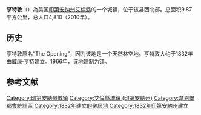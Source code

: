 {{Infobox settlement
|name                     = 亨特敦
|official_name            = Huntertown, Indiana
|settlement_type          = 镇
|nickname                 = 
|mapsize                  = 250x200px
|image_skyline            = US-IN-Huntertown Map.png
|imagesize                = 
|image_caption            = 
|image_seal               = 
|image_map                = Allen_County_Indiana_Incorporated_and_Unincorporated_areas_Huntertown_Highlighted.svg
|map_caption              = 所在位置
|image_map1               = 
|mapsize1                 = 
|map_caption1             = 
|subdivision_type         = 国家
|subdivision_name         = [[美国|美国]]
|subdivision_type1        = [[美国行政区划|州]]
|subdivision_name1        = [[印第安纳州|印第安纳州]]
|subdivision_type2        = [[县_(美国)|县]]
|subdivision_name2        = [[艾倫縣_(印地安納州)|艾倫縣]]
|area_footnotes           = <ref name ="Gazetteer files">{{cite web|title=US Gazetteer files 2010|url=http://www.census.gov/geo/www/gazetteer/files/Gaz_places_national.txt|publisher=[[United_States_Census_Bureau|United States Census Bureau]]|accessdate=2012-12-11|archive-url=https://www.webcitation.org/699nOulzi?url=http://www.census.gov/geo/www/gazetteer/files/Gaz_places_national.txt|archive-date=2012-07-14|dead-url=yes}}</ref>
|unit_pref                = Imperial
|area_magnitude           = 1 E6
|population_footnotes     = 
|population_as_of         = 2010年
|population_est           = 5018
|pop_est_as_of            = 2012年<ref name="2012 Pop Estimate">{{cite web|title=Population Estimates|url=http://www.census.gov/popest/data/cities/totals/2012/SUB-EST2012.html|publisher=[[United_States_Census_Bureau|United States Census Bureau]]|accessdate=2013-06-25|archive-url=https://www.webcitation.org/6HQu4Spqa?url=http://www.census.gov/popest/data/cities/totals/2012/SUB-EST2012.html|archive-date=2013-06-17|dead-url=yes}}</ref>
|population_note          = 
|population_total         = 4810
|population_density_sq_mi = 1265.8
|population_density_km2   = 488.7
|timezone                 = [[北美东部时区|EST]]
|utc_offset               = -5
|timezone_DST             = [[北美东部时区|EST]]
|utc_offset_DST           = -5
|area_land_km2            = 9.84
|area_water_km2           = 0.03
|area_total_km2           = 9.87
|area_total_sq_mi         = 3.81
|area_land_sq_mi          = 3.80
|area_water_sq_mi         = 0.01
|elevation_m              = 255
|elevation_ft             = 837
|postal_code_type         = 邮编
|postal_code              = 46748
|website                  = [http://www.huntertown.org/ www.huntertown.org]
}}
'''亨特敦'''（{{lang-en|Huntertown}}）為美国[[印第安纳州|印第安纳州]][[艾倫縣_(印地安納州)|艾倫縣]]的一个城镇，位于该县西北部。总面积9.87平方公里，总人口4,810（2010年）。

== 历史 ==
亨特敦原名“The Opening”，因为该地是一个天然林空地。亨特敦大约于1832年由威廉·亨特建立。1966年，该地建制为镇。

==参考文献==
{{reflist}}

{{艾倫縣 (印地安納州)}}

{{DEFAULTSORT:Huntertown}}
[[Category:印第安納州城鎮|Category:印第安納州城鎮]]
[[Category:艾倫縣城鎮_(印第安納州)|Category:艾倫縣城鎮 (印第安納州)]]
[[Category:韋恩堡都會統計區|Category:韋恩堡都會統計區]]
[[Category:1832年建立的聚居地|Category:1832年建立的聚居地]]
[[Category:1832年印第安納州建立|Category:1832年印第安納州建立]]